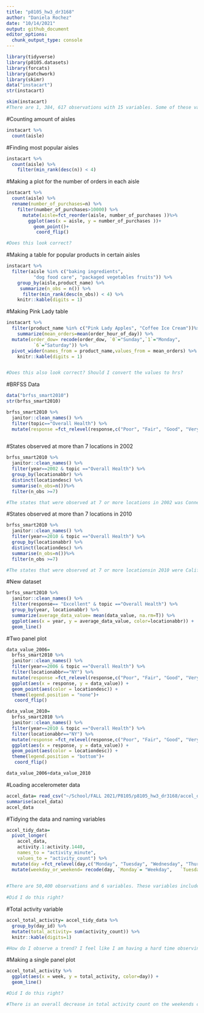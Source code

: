 ```yaml
---
title: "p8105_hw3_dr3168"
author: "Daniela Rochez"
date: "10/14/2021"
output: github_document
editor_options: 
  chunk_output_type: console
---
```

```r
library(tidyverse)
library(p8105.datasets)
library(forcats)
library(patchwork)
library(skimr)
data("instacart")
str(instacart)

skim(instacart)
#There are 1, 384, 617 observations with 15 variables. Some of these variables include order IDs, product IDs, and name of products. There are 134 aisles. The top three aisles with the most purchases is fresh fruits, fresh vegetables, and packaged vegatbles and fruits.
```

#Counting amount of aisles
```r
instacart %>% 
  count(aisle)
```

#Finding most popular aisles
```r
instacart %>% 
  count(aisle) %>% 
    filter(min_rank(desc(n)) < 4)
```
#Making a plot for the number of orders in each aisle

```r
instacart %>% 
  count(aisle) %>% 
  rename(number_of_purchases=n) %>% 
    filter(number_of_purchases>10000) %>% 
      mutate(aisle=fct_reorder(aisle, number_of_purchases ))%>% 
        ggplot(aes(x = aisle, y = number_of_purchases ))+
          geom_point()+
           coord_flip()

#Does this look correct?
```

#Making a table for popular products in certain aisles
```r
instacart %>% 
  filter(aisle %in% c("baking ingredients", 
          "dog food care", "packaged vegetables fruits")) %>% 
    group_by(aisle,product_name) %>% 
     summarize(n_obs = n()) %>% 
      filter(min_rank(desc(n_obs)) < 4) %>% 
    knitr::kable(digits = 1)

```

#Making Pink Lady table
```r
instacart %>% 
  filter(product_name %in% c("Pink Lady Apples", "Coffee Ice Cream"))%>%    group_by(product_name, order_dow) %>% 
    summarize(mean_orders=mean(order_hour_of_day)) %>% 
  mutate(order_dow= recode(order_dow, `0`="Sunday",`1`="Monday",                   `2`="Tuesday", `3`="Wednesday",`4`="Thursday",`5`="Friday",
          `6`="Saturday")) %>% 
  pivot_wider(names_from = product_name,values_from = mean_orders) %>% 
    knitr::kable(digits = 1)


#Does this also look correct? Should I convert the values to hrs?
```

#BRFSS Data
```r
data("brfss_smart2010")
str(brfss_smart2010)
```


```r
brfss_smart2010 %>% 
  janitor::clean_names() %>% 
  filter(topic=="Overall Health") %>% 
  mutate(response =fct_relevel(response,c("Poor", "Fair", "Good", "Very good", "Excellent")))
  
```

#States observed at more than 7 locations in 2002
```r
brfss_smart2010 %>% 
  janitor::clean_names() %>% 
  filter(year==2002 & topic =="Overall Health") %>% 
  group_by(locationabbr) %>% 
  distinct(locationdesc) %>% 
  summarise(n_obs=n())%>% 
  filter(n_obs >=7)

#The states that were observed at 7 or more locations in 2002 was Connecticut, Florida, Massachusetts, North Carolina, New Jersey, and Pennsylvania
```

#States observed at more than 7 locations in 2010
```r
brfss_smart2010 %>% 
  janitor::clean_names() %>% 
  filter(year==2010 & topic =="Overall Health") %>% 
  group_by(locationabbr) %>% 
  distinct(locationdesc) %>% 
  summarise(n_obs=n())%>% 
  filter(n_obs >=7)

#The states that were observed at 7 or more locationsin 2010 were California, Colorado, Florida, Massachusetts,Maryland, North Carolina,New England, New Jersey,New York, Ohio, Pennsylvania South Carolina, Texas, and Washington.

```

#New dataset
```r
brfss_smart2010 %>% 
  janitor::clean_names() %>% 
  filter(response== "Excellent" & topic =="Overall Health") %>%
  group_by(year, locationabbr) %>% 
  summarize(average_data_value= mean(data_value, na.rm=T)) %>% 
  ggplot(aes(x = year, y = average_data_value, color=locationabbr)) + 
  geom_line()

```
#Two panel plot
```r
data_value_2006= 
  brfss_smart2010 %>% 
  janitor::clean_names() %>% 
  filter(year==2006 & topic =="Overall Health") %>%
  filter(locationabbr=="NY") %>% 
  mutate(response =fct_relevel(response,c("Poor", "Fair", "Good", "Very good", "Excellent")))%>%
  ggplot(aes(x = response, y = data_value)) + 
  geom_point(aes(color = locationdesc)) +
  theme(legend.position = "none")+
   coord_flip()

data_value_2010= 
  brfss_smart2010 %>% 
  janitor::clean_names() %>% 
  filter(year==2010 & topic =="Overall Health") %>%
  filter(locationabbr=="NY") %>% 
  mutate(response =fct_relevel(response,c("Poor", "Fair", "Good", "Very good", "Excellent")))%>%
  ggplot(aes(x = response, y = data_value)) + 
  geom_point(aes(color = locationdesc)) +
  theme(legend.position = "bottom")+
   coord_flip()

data_value_2006+data_value_2010

```

#Loading accelerometer data
```r
accel_data= read_csv("~/School/FALL 2021/P8105/p8105_hw3_dr3168/accel_data.csv")
summarise(accel_data)
accel_data
```

#Tidying the data and naming variables
```r
accel_tidy_data= 
  pivot_longer(
    accel_data, 
    activity.1:activity.1440,
    names_to = "activity_minute", 
    values_to = "activity_count") %>% 
  mutate(day =fct_relevel(day,c("Monday", "Tuesday", "Wednesday", "Thursday", "Friday", "Saturday", "Sunday"))) %>% 
  mutate(weekday_or_weekend= recode(day, `Monday`= "Weekday",   `Tuesday`="Weekday",`Wednesday`="Weekday",`Thursday`="Weekday",`Friday`="Weekday",`Saturday`= "Weekend", `Sunday`="Weekend"))
  

#There are 50,400 observations and 6 variables. These variables include the week, day of each week, each activity minute and the count per activity minute.
  
#Did I do this right?
```
#Total activity variable
```r
accel_total_activity= accel_tidy_data %>% 
  group_by(day_id) %>% 
  mutate(total_activity= sum(activity_count)) %>% 
  knitr::kable(digits=1)

#How do I observe a trend? I feel like I am having a hard time observing a trend based on on previous tidying up of data.
```

#Making a single panel plot

```r
accel_total_activity %>% 
  ggplot(aes(x = week, y = total_activity, color=day)) + 
  geom_line()

#Did I do this right?

#There is an overall decrease in total activity count on the weekends compare to the week days. However, throughout the week,the activity count fluctuates.
```

